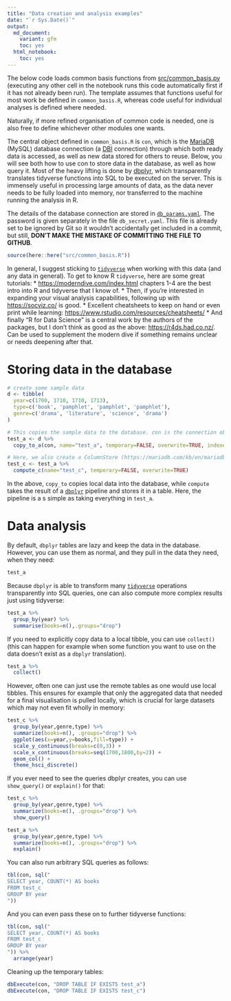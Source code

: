 ```yaml
---
title: "Data creation and analysis examples"
date: "`r Sys.Date()`"
output: 
  md_document:
    variant: gfm 
    toc: yes
  html_notebook:
    toc: yes
---
```


The below code loads common basis functions from [src/common_basis.py](src/common_basis.R) (executing any other cell in the notebook runs this code automatically first if it has not already been run). The template assumes that functions useful for most work be defined in `common_basis.R`, whereas code useful for individual analyses is defined where needed.

Naturally, if more refined organisation of common code is needed, one is also free to define whichever other modules one wants.

The central object defined in `common_basis.R` is `con`, which is the [MariaDB](https://mariadb.com/) (MySQL) database connection (a [DBI](https://dbi.r-dbi.org/) connection) through which both ready data is accessed, as well as new data stored for others to reuse. Below, you will see both how to use con to store data in the database, as well as how query it. Most of the heavy lifting is done by [dbplyr](https://dbplyr.tidyverse.org/), which transparently translates tidyverse functions into SQL to be executed on the server. This is immensely useful in processing large amounts of data, as the data never needs to be fully loaded into memory, nor transferred to the machine running the analysis in R.

The details of the database connection are stored in [`db_params.yaml`](/db_params.yaml). The password is given separately in the file `db_secret.yaml`. This file is already set to be ignored by Git so it wouldn't accidentally get included in a commit, but still, **DON'T MAKE THE MISTAKE OF COMMITTING THE FILE TO GITHUB**.

```r
source(here::here("src/common_basis.R"))
```

In general, I suggest sticking to [`tidyverse`](https://www.tidyverse.org/) when working with this data (and any data in general). To get to know R `tidyverse`, here are some great tutorials: 
* <https://moderndive.com/index.html> chapters 1-4 are the best intro into R and tidyverse that I know of. 
* Then, if you're interested in expanding your visual analysis capabilities, following up with <https://socviz.co/> is good. 
* Excellent cheatsheets to keep on hand or even print while learning: <https://www.rstudio.com/resources/cheatsheets/> 
* And finally “R for Data Science” is a central work by the authors of the packages, but I don’t think as good as the above: <https://r4ds.had.co.nz/>. Can be used to supplement the modern dive if something remains unclear or needs deepening after that.

# Storing data in the database

```r
# create some sample data
d <- tibble(
  year=c(1700, 1710, 1710, 1713), 
  type=c('book', 'pamphlet', 'pamphlet', 'pamphlet'),
  genre=c('drama', 'literature', 'science', 'drama')
)

# This copies the sample data to the database. con is the connection object that is defined in common_basis. Additionally for efficiency reasons, we want the created table to be an Aria table, which the custom copy_to_a function (https://hsci-r.github.io/hscidbutil/reference/copy_to_a.html) offers.
test_a <- d %>% 
  copy_to_a(con, name="test_a", temporary=FALSE, overwrite=TRUE, indexes=c("year","type","genre"))

# Here, we also create a ColumnStore (https://mariadb.com/kb/en/mariadb-columnstore/) version of the table. ColumnStore tables are very good for large aggregate queries, but support for them is still a bit quirky, so some queries may just not work. They're also slower for queries that mainly seek and return individual full rows of data. Further, it is better not to mix ColumnStore and other tables in queries.
test_c <- test_a %>%
  compute_c(name="test_c", temporary=FALSE, overwrite=TRUE)

```

In the above, `copy_to` copies local data into the database, while `compute` takes the result of a [`dbplyr`](https://dbplyr.tidyverse.org/articles/dbplyr.html) pipeline and stores it in a table. Here, the pipeline is a s simple as taking everything in `test_a`.

# Data analysis

By default, `dbplyr` tables are lazy and keep the data in the database. However, you can use them as normal, and they pull in the data they need, when they need:

```r
test_a
```

Because `dbplyr` is able to transform many [`tidyverse`](https://www.tidyverse.org/) operations transparently into SQL queries, one can also compute more complex results just using tidyverse:

```r
test_a %>% 
  group_by(year) %>%
  summarise(books=n(),.groups="drop")
```

If you need to explicitly copy data to a local tibble, you can use `collect()` (this can happen for example when some function you want to use on the data doesn't exist as a `dbplyr` translation).

```r
test_a %>% 
  collect()
```

However, often one can just use the remote tables as one would use local tibbles. This ensures for example that only the aggregated data that needed for a final visualisation is pulled locally, which is crucial for large datasets which may not even fit wholly in memory:

```r
test_c %>%
  group_by(year,genre,type) %>%
  summarize(books=n(), .groups="drop") %>%
  ggplot(aes(x=year,y=books,fill=type)) +
  scale_y_continuous(breaks=c(0,3)) +
  scale_x_continuous(breaks=seq(1700,1800,by=2)) +
  geom_col() +
  theme_hsci_discrete()
```

If you ever need to see the queries dbplyr creates, you can use `show_query()` or `explain()` for that:

```r
test_c %>%
  group_by(year,genre,type) %>%
  summarize(books=n(), .groups="drop") %>% 
  show_query()

test_a %>%
  group_by(year,genre,type) %>%
  summarize(books=n(), .groups="drop") %>% 
  explain()
```

You can also run arbitrary SQL queries as follows:

```r
tbl(con, sql("
SELECT year, COUNT(*) AS books
FROM test_c
GROUP BY year
"))
```

And you can even pass these on to further tidyverse functions:

```r
tbl(con, sql("
SELECT year, COUNT(*) AS books
FROM test_c
GROUP BY year
")) %>%
  arrange(year)
```

Cleaning up the temporary tables:
```r
dbExecute(con, "DROP TABLE IF EXISTS test_a")
dbExecute(con, "DROP TABLE IF EXISTS test_c")
```

